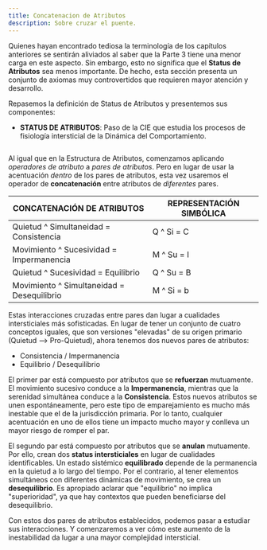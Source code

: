 ```yaml
---
title: Concatenacion de Atributos
description: Sobre cruzar el puente.
---
```


Quienes hayan encontrado tediosa la terminología de los capítulos anteriores se sentirán aliviados al saber que la Parte 3 tiene una menor carga en este aspecto. Sin embargo, esto no significa que el **Status de Atributos** sea menos importante. De hecho, esta sección presenta un conjunto de axiomas muy controvertidos que requieren mayor atención y desarrollo.

Repasemos la definición de Status de Atributos y presentemos sus componentes:

- **STATUS DE ATRIBUTOS**: Paso de la CIE que estudia los procesos de fisiología intersticial de la Dinámica del Comportamiento.

<Image
  src="/images/status-de-atributos.svg"
  alt=""
  width={300}
  height={66}
  className="w-full"
/>

Al igual que en la Estructura de Atributos, comenzamos aplicando *operadores de atributo* a *pares de atributos*. Pero en lugar de usar la acentuación *dentro* de los pares de atributos, esta vez usaremos el operador de **concatenación** entre atributos de *diferentes* pares.

| **CONCATENACIÓN DE ATRIBUTOS** | **REPRESENTACIÓN SIMBÓLICA** |
| --- | --- |
| Quietud ^ Simultaneidad = Consistencia | Q ^ Si = C |
| Movimiento ^ Sucesividad = Impermanencia | M ^ Su = I |
| Quietud ^ Sucesividad = Equilibrio | Q ^ Su = B |
| Movimiento ^ Simultaneidad = Desequilibrio | M ^ Si = b |

Estas interacciones cruzadas entre pares dan lugar a cualidades intersticiales más sofisticadas. En lugar de tener un conjunto de cuatro conceptos iguales, que son versiones "elevadas" de su origen primario (Quietud --> Pro-Quietud), ahora tenemos dos nuevos pares de atributos:

- Consistencia / Impermanencia
- Equilibrio / Desequilibrio

El primer par está compuesto por atributos que se **refuerzan** mutuamente. El movimiento sucesivo conduce a la **Impermanencia**, mientras que la serenidad simultánea conduce a la **Consistencia**. Estos nuevos atributos se unen espontáneamente, pero este tipo de emparejamiento es mucho más inestable que el de la jurisdicción primaria. Por lo tanto, cualquier acentuación en uno de ellos tiene un impacto mucho mayor y conlleva un mayor riesgo de romper el par.

El segundo par está compuesto por atributos que se **anulan** mutuamente. Por ello, crean dos **status intersticiales** en lugar de cualidades identificables. Un estado sistémico **equilibrado** depende de la permanencia en la quietud a lo largo del tiempo. Por el contrario, al tener elementos simultáneos con diferentes dinámicas de movimiento, se crea un **desequilibrio**. Es apropiado aclarar que "equilibrio" no implica "superioridad", ya que hay contextos que pueden beneficiarse del desequilibrio.

Con estos dos pares de atributos establecidos, podemos pasar a estudiar sus interacciones. Y comenzaremos a ver cómo este aumento de la inestabilidad da lugar a una mayor complejidad intersticial.